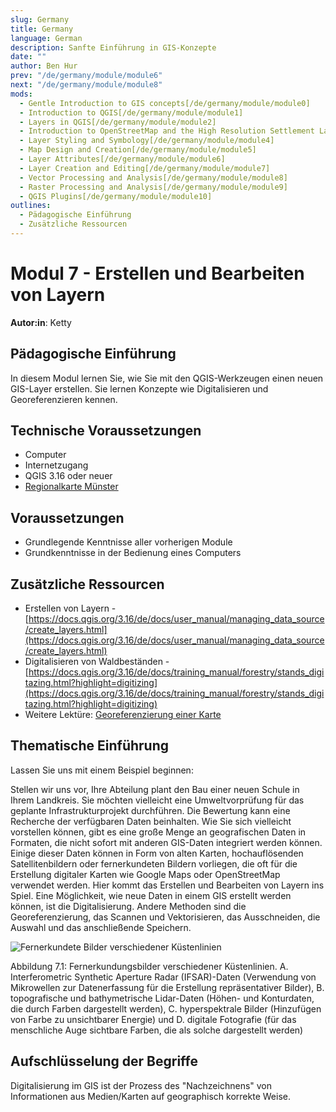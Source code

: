 ```yaml
---
slug: Germany
title: Germany
language: German
description: Sanfte Einführung in GIS-Konzepte
date: ""
author: Ben Hur
prev: "/de/germany/module/module6"
next: "/de/germany/module/module8"
mods:
  - Gentle Introduction to GIS concepts[/de/germany/module/module0]
  - Introduction to QGIS[/de/germany/module/module1]
  - Layers in QGIS[/de/germany/module/module2]
  - Introduction to OpenStreetMap and the High Resolution Settlement Layer (HRSL)[/de/germany/module/module3]
  - Layer Styling and Symbology[/de/germany/module/module4]
  - Map Design and Creation[/de/germany/module/module5]
  - Layer Attributes[/de/germany/module/module6]
  - Layer Creation and Editing[/de/germany/module/module7]
  - Vector Processing and Analysis[/de/germany/module/module8]
  - Raster Processing and Analysis[/de/germany/module/module9]
  - QGIS Plugins[/de/germany/module/module10]
outlines:
  - Pädagogische Einführung
  - Zusätzliche Ressourcen
---
```


# Modul 7 - Erstellen und Bearbeiten von Layern

**Autor:in**: Ketty

## Pädagogische Einführung

In diesem Modul lernen Sie, wie Sie mit den QGIS-Werkzeugen einen neuen GIS-Layer erstellen. Sie lernen Konzepte wie Digitalisieren und Georeferenzieren kennen.

## Technische Voraussetzungen

- Computer
- Internetzugang
- QGIS 3.16 oder neuer
- [Regionalkarte Münster](https://www.govdata.de/web/guest/suchen/-/details/regionalkarte-nw-1-150-000)

## Voraussetzungen

- Grundlegende Kenntnisse aller vorherigen Module
- Grundkenntnisse in der Bedienung eines Computers

## Zusätzliche Ressourcen

- Erstellen von Layern - [https://docs.qgis.org/3.16/de/docs/user_manual/managing_data_source/create_layers.html](https://docs.qgis.org/3.16/de/docs/user_manual/managing_data_source/create_layers.html)
- Digitalisieren von Waldbeständen - [https://docs.qgis.org/3.16/de/docs/training_manual/forestry/stands_digitazing.html?highlight=digitizing](https://docs.qgis.org/3.16/de/docs/training_manual/forestry/stands_digitazing.html?highlight=digitizing)
- Weitere Lektüre: [Georeferenzierung einer Karte](https://docs.qgis.org/3.16/de/docs/training_manual/forestry/map_georeferencing.html?highlight=georeferencing)

## Thematische Einführung

Lassen Sie uns mit einem Beispiel beginnen:

Stellen wir uns vor, Ihre Abteilung plant den Bau einer neuen Schule in Ihrem Landkreis. Sie möchten vielleicht eine Umweltvorprüfung für das geplante Infrastrukturprojekt durchführen. Die Bewertung kann eine Recherche der verfügbaren Daten beinhalten. Wie Sie sich vielleicht vorstellen können, gibt es eine große Menge an geografischen Daten in Formaten, die nicht sofort mit anderen GIS-Daten integriert werden können. Einige dieser Daten können in Form von alten Karten, hochauflösenden Satellitenbildern oder fernerkundeten Bildern vorliegen, die oft für die Erstellung digitaler Karten wie Google Maps oder OpenStreetMap verwendet werden. Hier kommt das Erstellen und Bearbeiten von Layern ins Spiel. Eine Möglichkeit, wie neue Daten in einem GIS erstellt werden können, ist die Digitalisierung. Andere Methoden sind die Georeferenzierung, das Scannen und Vektorisieren, das Ausschneiden, die Auswahl und das anschließende Speichern.

![Fernerkundete Bilder verschiedener Küstenlinien](media/rs-images.png "Fernerkundete Bilder verschiedener Küstenlinien")

Abbildung 7.1: Fernerkundungsbilder verschiedener Küstenlinien. A. Interferometric Synthetic Aperture Radar (IFSAR)-Daten (Verwendung von Mikrowellen zur Datenerfassung für die Erstellung repräsentativer Bilder), B. topografische und bathymetrische Lidar-Daten (Höhen- und Konturdaten, die durch Farben dargestellt werden), C. hyperspektrale Bilder (Hinzufügen von Farbe zu unsichtbarer Energie) und D. digitale Fotografie (für das menschliche Auge sichtbare Farben, die als solche dargestellt werden)

## Aufschlüsselung der Begriffe

Digitalisierung im GIS ist der Prozess des "Nachzeichnens" von Informationen aus Medien/Karten auf geographisch korrekte Weise.
